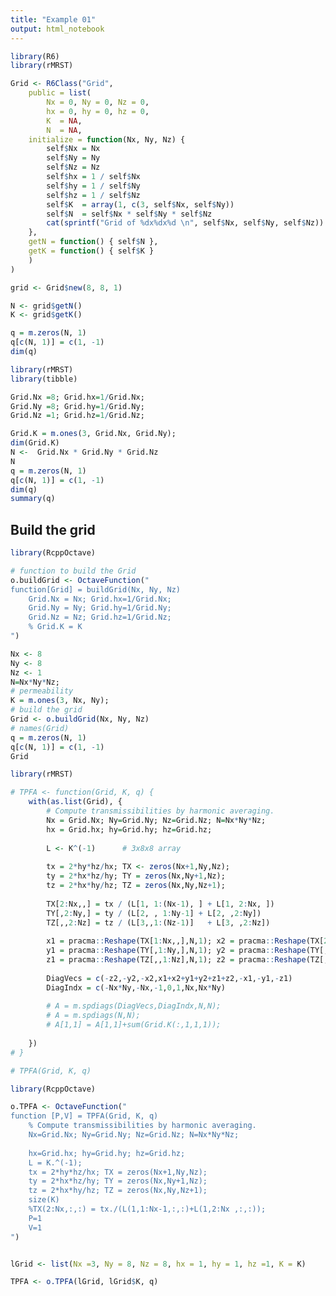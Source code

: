 ```yaml
---
title: "Example 01"
output: html_notebook
---
```



```r
library(R6)
library(rMRST)

Grid <- R6Class("Grid",
    public = list(
        Nx = 0, Ny = 0, Nz = 0,
        hx = 0, hy = 0, hz = 0,
        K  = NA,
        N  = NA,
    initialize = function(Nx, Ny, Nz) { 
        self$Nx = Nx
        self$Ny = Ny
        self$Nz = Nz
        self$hx = 1 / self$Nx
        self$hy = 1 / self$Ny
        self$hz = 1 / self$Nz
        self$K  = array(1, c(3, self$Nx, self$Ny))
        self$N  = self$Nx * self$Ny * self$Nz
        cat(sprintf("Grid of %dx%dx%d \n", self$Nx, self$Ny, self$Nz))
    },
    getN = function() { self$N },
    getK = function() { self$K }
    )
)

grid <- Grid$new(8, 8, 1)

N <- grid$getN()
K <- grid$getK()

q = m.zeros(N, 1) 
q[c(N, 1)] = c(1, -1)
dim(q)
```






```r
library(rMRST)
library(tibble)

Grid.Nx =8; Grid.hx=1/Grid.Nx;
Grid.Ny =8; Grid.hy=1/Grid.Ny;
Grid.Nz =1; Grid.hz=1/Grid.Nz;

Grid.K = m.ones(3, Grid.Nx, Grid.Ny);
dim(Grid.K)
N <-  Grid.Nx * Grid.Ny * Grid.Nz
N
q = m.zeros(N, 1) 
q[c(N, 1)] = c(1, -1)
dim(q)
summary(q)
```

## Build the grid

```r
library(RcppOctave)

# function to build the Grid
o.buildGrid <- OctaveFunction("
function[Grid] = buildGrid(Nx, Ny, Nz)
    Grid.Nx = Nx; Grid.hx=1/Grid.Nx;
    Grid.Ny = Ny; Grid.hy=1/Grid.Ny;
    Grid.Nz = Nz; Grid.hz=1/Grid.Nz;
    % Grid.K = K
")

Nx <- 8
Ny <- 8
Nz <- 1
N=Nx*Ny*Nz;
# permeability
K = m.ones(3, Nx, Ny);
# build the grid
Grid <- o.buildGrid(Nx, Ny, Nz)
# names(Grid)
q = m.zeros(N, 1) 
q[c(N, 1)] = c(1, -1)
Grid
```

```r
library(rMRST)

# TPFA <- function(Grid, K, q) {
    with(as.list(Grid), {
        # Compute transmissibilities by harmonic averaging.
        Nx = Grid.Nx; Ny=Grid.Ny; Nz=Grid.Nz; N=Nx*Ny*Nz;
        hx = Grid.hx; hy=Grid.hy; hz=Grid.hz;
        
        L <- K^(-1)      # 3x8x8 array
        
        tx = 2*hy*hz/hx; TX <- zeros(Nx+1,Ny,Nz);
        ty = 2*hx*hz/hy; TY = zeros(Nx,Ny+1,Nz);
        tz = 2*hx*hy/hz; TZ = zeros(Nx,Ny,Nz+1);
        
        TX[2:Nx,,] = tx / (L[1, 1:(Nx-1), ] + L[1, 2:Nx, ])
        TY[,2:Ny,] = ty / (L[2, , 1:Ny-1] + L[2, ,2:Ny])
        TZ[,,2:Nz] = tz / (L[3,,1:(Nz-1)]   + L[3, ,2:Nz])
        
        x1 = pracma::Reshape(TX[1:Nx,,],N,1); x2 = pracma::Reshape(TX[2:(Nx+1),,],N,1);
        y1 = pracma::Reshape(TY[,1:Ny,],N,1); y2 = pracma::Reshape(TY[,2:(Ny+1),],N,1);
        z1 = pracma::Reshape(TZ[,,1:Nz],N,1); z2 = pracma::Reshape(TZ[,,2:(Nz+1)],N,1);
        
        DiagVecs = c(-z2,-y2,-x2,x1+x2+y1+y2+z1+z2,-x1,-y1,-z1)
        DiagIndx = c(-Nx*Ny,-Nx,-1,0,1,Nx,Nx*Ny)
        
        # A = m.spdiags(DiagVecs,DiagIndx,N,N);
        # A = m.spdiags(N,N);
        # A[1,1] = A[1,1]+sum(Grid.K(:,1,1,1));
                                                                   
    })
# }

# TPFA(Grid, K, q)
```



```r
library(RcppOctave)

o.TPFA <- OctaveFunction("
function [P,V] = TPFA(Grid, K, q)
    % Compute transmissibilities by harmonic averaging.
    Nx=Grid.Nx; Ny=Grid.Ny; Nz=Grid.Nz; N=Nx*Ny*Nz;
    
    hx=Grid.hx; hy=Grid.hy; hz=Grid.hz;
    L = K.^(-1);
    tx = 2*hy*hz/hx; TX = zeros(Nx+1,Ny,Nz);
    ty = 2*hx*hz/hy; TY = zeros(Nx,Ny+1,Nz);
    tz = 2*hx*hy/hz; TZ = zeros(Nx,Ny,Nz+1);
    size(K)
    %TX(2:Nx,:,:) = tx./(L(1,1:Nx-1,:,:)+L(1,2:Nx ,:,:));
    P=1
    V=1
")


lGrid <- list(Nx =3, Ny = 8, Nz = 8, hx = 1, hy = 1, hz =1, K = K)

TPFA <- o.TPFA(lGrid, lGrid$K, q)
```




